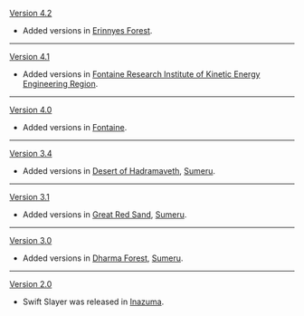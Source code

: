 {{Change History/Header}}
[[Version 4.2]]
* Added versions in [[Erinnyes Forest]].
----
[[Version 4.1]]
* Added versions in [[Fontaine Research Institute of Kinetic Energy Engineering Region]].
----
[[Version 4.0]]
* Added versions in [[Fontaine]].
----
[[Version 3.4]]
* Added versions in [[Desert of Hadramaveth]], [[Sumeru]].
----
[[Version 3.1]]
* Added versions in [[Great Red Sand]], [[Sumeru]].
----
[[Version 3.0]]
* Added versions in [[Dharma Forest]], [[Sumeru]].
----
[[Version 2.0]]
* Swift Slayer was released in [[Inazuma]].